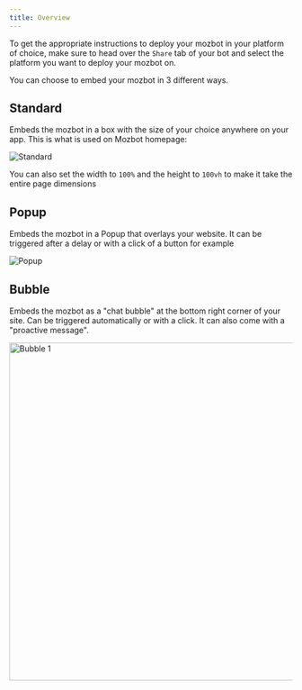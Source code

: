 ```yaml
---
title: Overview
---
```


To get the appropriate instructions to deploy your mozbot in your platform of choice, make sure to head over the `Share` tab of your bot and select the platform you want to deploy your mozbot on.

You can choose to embed your mozbot in 3 different ways.

## Standard

Embeds the mozbot in a box with the size of your choice anywhere on your app. This is what is used on Mozbot homepage:

<Frame>
  <img src="/images/embeddings/standard.png" alt="Standard" />
</Frame>

You can also set the width to `100%` and the height to `100vh` to make it take the entire page dimensions

## Popup

Embeds the mozbot in a Popup that overlays your website. It can be triggered after a delay or with a click of a button for example

<Frame>
  <img src="/images/embeddings/popup.png" alt="Popup" />
</Frame>

## Bubble

Embeds the mozbot as a "chat bubble" at the bottom right corner of your site. Can be triggered automatically or with a click. It can also come with a "proactive message".

<Frame>
  <img src="/images/embeddings/bubble1.png" alt="Bubble 1" width="600px" />
</Frame>

